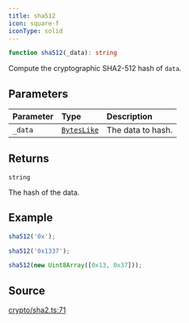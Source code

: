 ```yaml
---
title: sha512
icon: square-f
iconType: solid
---
```


```ts
function sha512(_data): string
```

Compute the cryptographic SHA2-512 hash of `data`.

## Parameters

| Parameter | Type | Description |
| :------ | :------ | :------ |
| `_data` | [`BytesLike`](/sdk/content/type-aliases/BytesLike) | The data to hash. |

## Returns

`string`

The hash of the data.

## Example

```ts
sha512('0x');

sha512('0x1337');

sha512(new Uint8Array([0x13, 0x37]));
```

## Source

[crypto/sha2.ts:71](https://github.com/dominant-strategies/quais.js/blob/ec36c527e0c48b8636096bd53c4af25f72470629/src/crypto/sha2.ts#L71)
